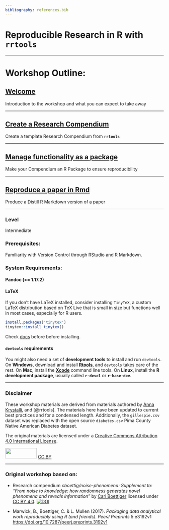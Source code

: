 ```yaml
---
bibliography: references.bib
---
```


# Reproducible Research in R with `rrtools` {.unnumbered}

------------------------------------------------------------------------

# Workshop Outline:

## [**Welcome**](https://annakrystalli.me/rrtools-repro-research/intro.html)

Introduction to the workshop and what you can expect to take away

------------------------------------------------------------------------

## [**Create a Research Compendium**](https://annakrystalli.me/rrtools-repro-research/create-compendium.html)

Create a template Research Compendium from **`rrtools`**

------------------------------------------------------------------------

## [**Manage functionality as a package**](https://annakrystalli.me/rrtools-repro-research/package.html)

Make your Compendium an R Package to ensure reproducibility

------------------------------------------------------------------------

## [**Reproduce a paper in Rmd**](https://annakrystalli.me/rrtools-repro-research/paper.html)

Produce a Distill R Markdown version of a paper

------------------------------------------------------------------------

### Level

Intermediate

### Prerequisites:

Familiarity with Version Control through RStudio and R Markdown.

### System Requirements:

#### Pandoc (\>= 1.17.2)

#### LaTeX

If you don't have LaTeX installed, consider installing `TinyTeX`, a custom LaTeX distribution based on TeX Live that is small in size but functions well in most cases, especially for R users.

```r
install.packages('tinytex')
tinytex::install_tinytex()
```

Check [docs](https://yihui.name/tinytex/) before before installing.

#### `devtools` requirements

You might also need a set of **development tools** to install and run `devtools`. On **Windows**, download and install [**Rtools**](https://cran.r-project.org/bin/windows/Rtools/), and `devtools` takes care of the rest. On **Mac**, install the [**Xcode**](https://developer.apple.com/xcode/) command line tools. On **Linux**, install the **R development package**, usually called **`r-devel`** or **`r-base-dev`**.

------------------------------------------------------------------------

### Disclaimer

These workshop materials are derived from materials authored by [Anna Krystalli](https://github.com/annakrystalli/rrtools-repro-research), and [@rrtools]. The materials here have been updated to current best practices and for a condensed length. Additionally, the `gillespie.csv` dataset was replaced with the open source `diabetes.csv` Pima County Native American Diabetes dataset.

The original materials are licensed under a [Creative Commons Attribution 4.0 International License](https://creativecommons.org/licenses/by/4.0/).

![](https://i.creativecommons.org/l/by/4.0/88x31.png){width="100" height="33"} [CC BY](http://creativecommons.org/licenses/by/4.0/)

------------------------------------------------------------------------

### Original workshop based on:

-   Research compendium *cboettig/noise-phenomena: Supplement to: "From noise to knowledge: how randomness generates novel phenomena and reveals information"* by [Carl Boettiger](https://github.com/cboettig) licensed under [CC BY 4.0](https://creativecommons.org/licenses/by/4.0/). [![DOI](https://zenodo.org/badge/DOI/10.5281/zenodo.1219780.svg)](https://doi.org/10.5281/zenodo.1219780)

-   Marwick, B., Boettiger, C. & L. Mullen (2017). *Packaging data analytical work reproducibly using R (and friends)*. *PeerJ Preprints* 5:e3192v1 <https://doi.org/10.7287/peerj.preprints.3192v1>
